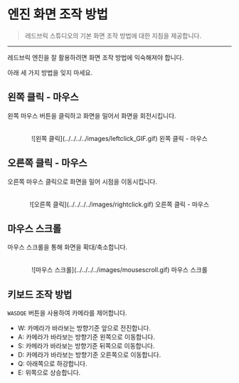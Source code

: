 # 엔진 화면 조작 방법

> 레드브릭 스튜디오의 기본 화면 조작 방법에 대한 지침을 제공합니다.

---

레드브릭 엔진을 잘 활용하려면 화면 조작 방법에 익숙해져야 합니다.

아래 세 가지 방법을 잊지 마세요.

## 왼쪽 클릭 - 마우스

왼쪽 마우스 버튼을 클릭하고 화면을 밀어서 화면을 회전시킵니다.

<br />

<center>
  ![왼쪽 클릭](../../../../images/leftclick_GIF.gif) 왼쪽 클릭 - 마우스
</center>

## 오른쪽 클릭 - 마우스

오른쪽 마우스 클릭으로 화면을 밀어 시점을 이동시킵니다.

<br />

<center>
  ![오른쪽 클릭](../../../../images/rightclick.gif) 오른쪽 클릭 - 마우스
</center>

## 마우스 스크롤

마우스 스크롤을 통해 화면을 확대/축소합니다.

<br />

<center>
  ![마우스 스크롤](../../../../images/mousescroll.gif) 마우스 스크롤
</center>

## 키보드 조작 방법

`WASDQE` 버튼을 사용하여 카메라를 제어합니다.

- W: 카메라가 바라보는 방향기준 앞으로 전진합니다.
- A: 카메라가 바라보는 방향기준 왼쪽으로 이동합니다.
- S: 카메라가 바라보는 방향기준 뒤쪽으로 이동합니다.  
- D: 카메라가 바라보는 방향기준 오른쪽으로 이동합니다. 
- Q: 아래쪽으로 하강합니다.
- E: 위쪽으로 상승합니다.

